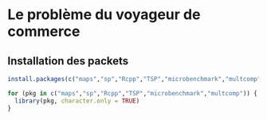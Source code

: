 # Le problème du voyageur de commerce

## Installation des packets
```r
install.packages(c("maps","sp","Rcpp","TSP","microbenchmark","multcomp"))
```
```r
for (pkg in c("maps","sp","Rcpp","TSP","microbenchmark","multcomp")) {
  library(pkg, character.only = TRUE)
}


```
